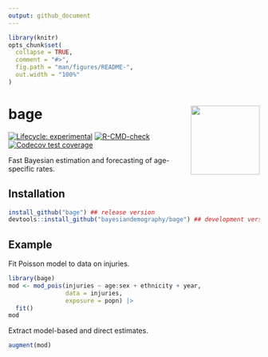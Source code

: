 ```yaml
---
output: github_document
---
```


<!-- README.md is generated from README.Rmd. Please edit that file -->

```r
library(knitr)
opts_chunk$set(
  collapse = TRUE,
  comment = "#>",
  fig.path = "man/figures/README-",
  out.width = "100%"
)
```

# bage <a href="https://github.com/bayesiandemography/bage"><img src="data-raw/sticker/sticker.png" align="right" height="138" /></a>

<!-- badges: start -->
[![Lifecycle: experimental](https://img.shields.io/badge/lifecycle-experimental-orange.svg)](https://lifecycle.r-lib.org/articles/stages.html#experimental)
[![R-CMD-check](https://github.com/bayesiandemography/bage/actions/workflows/R-CMD-check.yaml/badge.svg)](https://github.com/bayesiandemography/bage/actions/workflows/R-CMD-check.yaml)
[![Codecov test coverage](https://codecov.io/gh/bayesiandemography/bage/branch/main/graph/badge.svg)](https://app.codecov.io/gh/bayesiandemography/bage?branch=main)
<!-- badges: end -->

Fast Bayesian estimation and forecasting of age-specific rates.

## Installation

``` r
install_github("bage") ## release version
devtools::install_github("bayesiandemography/bage") ## development version
```

## Example

Fit Poisson model to data on injuries.

```r
library(bage)
mod <- mod_pois(injuries ~ age:sex + ethnicity + year,
                data = injuries,
		        exposure = popn) |>
  fit()
mod
```

Extract model-based and direct estimates.

```r
augment(mod)
```


